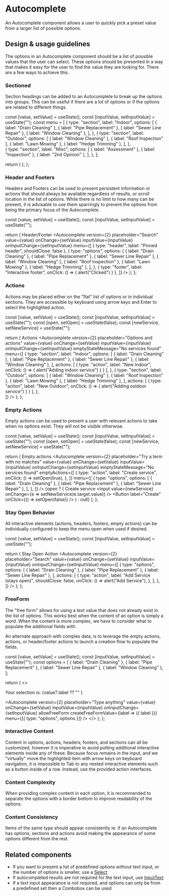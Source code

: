 
<Meta
  title="Components/Forms and Inputs/Autocomplete/Web (v2)"
  component={Autocomplete}
/>

# Autocomplete

An Autocomplete component allows a user to quickly pick a preset value from a
larger list of possible options.

## Design & usage guidelines

The options in an Autocomplete component should be a list of possible values
that the user can select. These options should be presented in a way that makes
it easy for the user to find the value they are looking for. There are a few
ways to achieve this.

### Sectioned

Section headings can be added to an Autocomplete to break up the options into
groups. This can be useful if there are a lot of options or if the options are
related to different things.

  const [value, setValue] = useState();
  const [inputValue, setInputValue] = useState("");
  const menu = [
    {
      type: "section",
      label: "Indoor",
      options: [
        { label: "Drain Cleaning" },
        { label: "Pipe Replacement" },
        { label: "Sewer Line Repair" },
        { label: "Window Cleaning" },
      ],
    },
    {
      type: "section",
      label: "Outdoor",
      options: [
        { label: "Window Cleaning" },
        { label: "Roof Inspection" },
        { label: "Lawn Mowing" },
        { label: "Hedge Trimming" },
      ],
    },      
    {
      type: "section",
      label: "Misc",
      options: [
        { label: "Assessment" },
        { label: "Inspection" },
        { label: "2nd Opinion" },
      ],
    },
  ];

return ( <Autocomplete
      version={2}
      placeholder="Search"
      value={value}
      onChange={setValue}
      inputValue={inputValue}
      onInputChange={setInputValue}
      menu={menu}
    /> ); };

<Canvas>
  <AutocompleteV2SectionedExample />
</Canvas>

### Header and Footers

Headers and Footers can be used to present persistent information or actions
that should always be available regardless of results, or scroll location in the
list of options. While there is no limit to how many can be present, it is
advisable to use them sparringly to prevent the options from being the primary
focus of the Autocomplete.

  const [value, setValue] = useState();
  const [inputValue, setInputValue] = useState("");

return ( <Content> <Heading level={5}>Header/Footer</Heading> <Autocomplete
version={2} placeholder="Search" value={value} onChange={setValue}
inputValue={inputValue} onInputChange={setInputValue} menu={[ { type: "header",
label: "Pinned header", shouldClose: false }, { type: "options", options: [ {
label: "Drain Cleaning" }, { label: "Pipe Replacement" }, { label: "Sewer Line
Repair" }, { label: "Window Cleaning" }, { label: "Roof Inspection" }, { label:
"Lawn Mowing" }, { label: "Hedge Trimming" }, ], }, { type: "footer", label:
"Interactive footer", onClick: () => { alert("Clicked") } }, ]} /> </Content> );
};

<Canvas>
  <AutocompleteV2HeaderFooterExample />
</Canvas>

### Actions

Actions may be placed either on the "flat" list of options or in individual
sections. They are accessible by keyboard using arrow keys and Enter to select
the highlighted action.

  const [value, setValue] = useState();
  const [inputValue, setInputValue] = useState("");
  const [open, setOpen] = useState(false);
  const [newService, setNewService] = useState("");

return ( <Content> <Heading level={5}>Actions</Heading> <Autocomplete
version={2} placeholder="Options and actions" value={value} onChange={setValue}
inputValue={inputValue} onInputChange={setInputValue} emptyStateMessage="No
services found" menu={[ { type: "section", label: "Indoor", options: [ { label:
"Drain Cleaning" }, { label: "Pipe Replacement" }, { label: "Sewer Line Repair"
}, { label: "Window Cleaning" }, ], actions: [ { type: "action", label: "New
Indoor", onClick: () => { alert("Adding indoor service") } } ], }, { type:
"section", label: "Outdoor", options: [ { label: "Window Cleaning" }, { label:
"Roof Inspection" }, { label: "Lawn Mowing" }, { label: "Hedge Trimming" }, ],
actions: [ { type: "action", label: "New Outdoor", onClick: () => {
alert("Adding outdoor service") } } ], },  
 ]} /> </Content> ); };

<Canvas>
  <AutocompleteV2ActionsExample />
</Canvas>

### Empty Actions

Empty actions can be used to present a user with relevant actions to take when
no options exist. They will not be visible otherwise.

  const [value, setValue] = useState();
  const [inputValue, setInputValue] = useState("");
  const [open, setOpen] = useState(false);
  const [newService, setNewService] = useState("");

return ( <Content> <Heading level={5}>Empty actions</Heading> <Autocomplete
version={2} placeholder="Try a term with no matches" value={value}
onChange={setValue} inputValue={inputValue} onInputChange={setInputValue}
emptyStateMessage="No services found" emptyActions={[ { type: "action", label:
"Create service", onClick: () => setOpen(true), }, ]} menu={[ { type: "options",
options: [ { label: "Drain Cleaning" }, { label: "Pipe Replacement" }, { label:
"Sewer Line Repair" }, ], }, ]} /> {open ? ( <Content> <Heading level={5}>Create
service</Heading> <input value={newService} onChange={e =>
setNewService(e.target.value)} /> <Button label="Create" onClick={() =>
setOpen(false)} /> </Content> ) : null} </Content> ); };

<Canvas>
  <AutocompleteV2EmptyActionsExample />
</Canvas>

### Stay Open Behavior

All interactive elements (actions, headers, footers, empty actions) can be
individually configured to keep the menu open when used if desired.

  const [value, setValue] = useState();
  const [inputValue, setInputValue] = useState("");

return ( <Content> <Heading level={5}>Stay Open Action</Heading> <Autocomplete
version={2} placeholder="Search" value={value} onChange={setValue}
inputValue={inputValue} onInputChange={setInputValue} menu={[ { type: "options",
options: [ { label: "Drain Cleaning" }, { label: "Pipe Replacement" }, { label:
"Sewer Line Repair" }, ], actions: [ { type: "action", label: "Add Service
(stays open)", shouldClose: false, onClick: () => alert("Add Service"), }, ], },
]} /> </Content> ); };

<Canvas>
  <AutocompleteV2StayOpenExample />
</Canvas>

### FreeForm

The "free form" allows for using a text value that does not already exist in the
list of options. This works best when the content of an option is simply a word.
When the content is more complex, we have to consider what to populate the
additional fields with.

An alternate approach with complex data, is to leverage the empty actions,
actions, or header/footer actions to launch a creation flow to populate the
fields.

  const [value, setValue] = useState();
  const [inputValue, setInputValue] = useState("");
  const options = [
    { label: "Drain Cleaning" },
    { label: "Pipe Replacement" },
    { label: "Sewer Line Repair" },
    { label: "Window Cleaning" },
  ];

return ( <> <p>Your selection is: {value?.label ?? "" }</p> <Autocomplete
version={2} placeholder="Type anything" value={value} onChange={setValue}
inputValue={inputValue} onInputChange={setInputValue} allowFreeForm
createFreeFormValue={label => ({ label })} menu={[{ type: "options", options }]}
/> </> ); };

<Canvas>
  <AutocompleteV2FreeFormExample />
</Canvas>

### Interactive Content

Content in options, actions, headers, footers, and sections can all be
customized, however it is imperative to avoid putting additional interactive
elements inside any of these. Because focus remains in the input, and we
"virtually" move the highlighted item with arrow keys on keyboard navigation, it
is impossible to Tab to any nested interactive elements such as a button inside
of a row. Instead, use the provided action interfaces.

### Content Complexity

When providing complex content in each option, it is recommended to separate the
options with a border bottom to improve readability of the options.

### Content Consistency

Items of the same type should appear consistently ie. if an Autocomplete has
options, sections and actions avoid making the appearance of some options
different from the rest.

## Related components

- If you want to present a list of predefined options without text input, or the
  number of options is smaller, use a [Select](/components/Select)
- If autocompleted results are not required for the text input, use
  [InputText](/components/InputText)
- If a text input appearance is not required, and options can only be from a
  predefined set then a Combobox can be used
